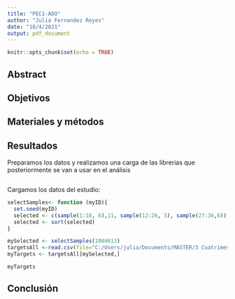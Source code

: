 ---
title: "PEC1-ADO"
author: "Julia Fernandez Reyes"
date: "18/4/2021"
output: pdf_document
---

```{r setup, include=FALSE}
knitr::opts_chunk$set(echo = TRUE)
```

## Abstract

## Objetivos

## Materiales y métodos

## Resultados
Preparamos los datos y realizamos una carga de las librerias que posteriormente se van a usar en el análisis

```{r carga}

```

Cargamos los datos del estudio:

```{r carga1}
selectSamples<- function (myID){
  set.seed(myID)
  selected <- c(sample(1:10, 6),11, sample(12:26, 5), sample(27:36,6))
  selected <- sort(selected)
}

mySelected <- selectSamples(1084613)
targetsAll <-read.csv(file="C:/Users/julia/Documents/MASTER/3 Cuatrimestre/Analisis de Datos Omicos/PEC1/targetsAll.csv", row.names = 1, head=TRUE)
myTargets <- targetsAll[mySelected,]

myTargets
```

## Conclusión
